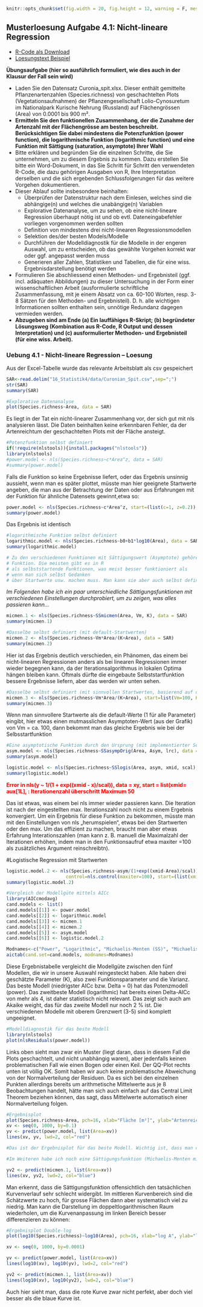 <!-- # --- -->
<!-- # title: "MSc. Research Methods - Statistikteil Loesung Aufgabe 4.1" -->
<!-- # author: "Juergen Dengler" -->
<!-- # output: -->
<!-- #   html_document: -->
<!-- #     df_print: paged -->
<!-- #   pdf_document: default -->
<!-- # --- -->

```r
knitr::opts_chunk$set(fig.width = 20, fig.height = 12, warning = F, message = F, fig.pos = 'H',results = "show")
```

## Musterloesung Aufgabe 4.1: Nicht-lineare Regression

- [R-Code als Download](16_Statistik4/RFiles/Loesung_4.1_v.03.R)
- [Loesungstext Beispiel](16_Statistik4/Statistik_Loesung_4.1_v.02.pdf)


**Übungsaufgabe (hier so ausführlich formuliert, wie dies auch in der Klausur der Fall sein wird)**

- Laden Sie den Datensatz Curonia_spit.xlsx. Dieser enthält gemittelte            
  Pflanzenartenzahlen (Species.richness) von geschachtelten Plots 
  (Vegetationsaufnahmen) der Pflanzengesellschaft Lolio-Cynosuretum im
  Nationalpark Kurische Nehrung (Russland) auf Flächengrössen (Area) von 0.0001 bis
  900 m².
- **Ermitteln Sie den funktionellen Zusammenhang, der die Zunahme der Artenzahl mit der     Flächengrösse am besten beschreibt. Berücksichtigen Sie dabei mindestens die            Potenzfunktion (power function), die logarithmische Funktion (logarithmic function)     und eine Funktion mit Sättigung (saturation, asymptote) Ihrer Wahl**
- Bitte erklären und begründen Sie die einzelnen Schritte, die Sie unternehmen, um zu
  diesem Ergebnis zu kommen. Dazu erstellen Sie bitte ein Word-Dokument, in das Sie
  Schritt für Schritt den verwendeten R-Code, die dazu gehörigen Ausgaben von R, Ihre
  Interpretation derselben und die sich ergebenden Schlussfolgerungen für das weitere
  Vorgehen dokumentieren.
- Dieser Ablauf sollte insbesondere beinhalten:
    - Überprüfen der Datenstruktur nach dem Einlesen, welches sind die abhängige(n)
      und welches die unabängige(n) Variablen
    - Explorative Datenanalyse, um zu sehen, ob eine nicht-lineare Regression überhaupt
      nötig ist und ob evtl. Dateneingabefehler vorliegen vorgenommen werden sollten
    - Definition von mindestens drei nicht-linearen Regressionsmodellen
    - Selektion des/der besten Models/Modelle
    - Durchführen der Modelldiagnostik für die Modelle in der engeren Auswahl, um zu
      entscheiden, ob das gewählte Vorgehen korrekt war oder ggf. angepasst werden
      muss
    - Generieren aller Zahlen, Statistiken und Tabellen, die für eine wiss.
      Ergebnisdarstellung benötigt werden
- Formulieren Sie abschliessend einen Methoden- und Ergebnisteil (ggf. incl.
  adäquaten Abbildungen) zu dieser Untersuchung in der Form einer
  wissenschaftlichen Arbeit (ausformulierte schriftliche Zusammenfassung, mit je
  einem Absatz von ca. 60-100 Worten, resp. 3-8 Sätzen für den Methoden- und
  Ergebnisteil). D. h. alle wichtigen Informationen sollten enthalten sein, unnötige
  Redundanz dagegen vermieden werden.
- **Abzugeben sind am Ende (a) Ein lauffähiges R-Skript; (b) begründeter Lösungsweg       (Kombination aus R-Code, R Output und dessen Interpretation) und (c)                  ausformulierter Methoden- und Ergebnisteil (für eine wiss. Arbeit).**


### Uebung 4.1 - Nicht-lineare Regression -- Loesung

Aus der Excel-Tabelle wurde das relevante Arbeitsblatt als csv gespeichert

```r
SAR<-read.delim("16_Statistik4/data/Curonian_Spit.csv",sep=";")
str(SAR)
summary(SAR)

#Explorative Datenanalyse
plot(Species.richness~Area, data = SAR)
```

Es liegt in der Tat ein nicht-linearer Zusammenhang vor, der sich gut mit nls analysieren lässt.
Die Daten beinhalten keine erkennbaren Fehler, da der Artenreichtum der geschachtelten
Plots mit der Fläche ansteigt.

```r
#Potenzfunktion selbst definiert
if(!require(nlstools)){install.packages("nlstools")}
library(nlstools)
#power.model <- nls(Species.richness~c*Area^z, data = SAR)
#summary(power.model)
```
Falls die Funktion so keine Ergebnisse liefert, oder das Ergebnis unsinnig aussieht, wenn man
es später plottet, müsste man hier geeignete Startwerte angeben, die man aus der
Betrachtung der Daten oder aus Erfahrungen mit der Funktion für ähnliche Datensets gewinnt,etwa so:

```r
power.model <- nls(Species.richness~c*Area^z, start=(list(c=1, z=0.2)), data = SAR)
summary(power.model)
```
Das Ergebnis ist identisch

```r
#logarithmische Funktion selbst definiert
logarithmic.model <- nls(Species.richness~b0+b1*log10(Area), data = SAR)
summary(logarithmic.model)

# Zu den verschiedenen Funktionen mit Sättigungswert (Asymptote) gehören  Michaelis-Menten, das aymptotische Modell durch den Ursprung und die logistische
# Funktion. Die meisten gibt es in R
# als selbststartende Funktionen, was meist besser funktioniert als
# wenn man sich selbst Gedanken
# über Startwerte usw. machen muss. Man kann sie aber auch selbst definieren
```
_Im Folgenden habe ich ein paar unterschiedliche Sättigungsfunktionen mit verschiedenen Einstellungen durchprobiert, um zu zeigen, was alles passieren kann…_

```r
micmen.1 <- nls(Species.richness~SSmicmen(Area, Vm, K), data = SAR)
summary(micmen.1)

#Dasselbe selbst definiert (mit default-Startwerten)
micmen.2 <- nls(Species.richness~Vm*Area/(K+Area), data = SAR)
summary(micmen.2)
```

Hier ist das Ergebnis deutlich verschieden, ein Phänomen, das einem bei nicht-linearen
Regressionen anders als bei linearen Regressionen immer wieder begegnen kann, da der
Iterationsalgorithmus in lokalen Optima hängen bleiben kann. Oftmals dürfte die eingebaute
Selbststartfunktion bessere Ergebnisse liefern, aber das werden wir unten sehen.

```r
#Dasselbe selbst definiert (mit sinnvollen Startwerten, basierend auf dem Plot)
micmen.3 <- nls(Species.richness~Vm*Area/(K+Area), start=list(Vm=100, K=1), data = SAR)
summary(micmen.3)
```

Wenn man sinnvollere Startwerte als die default-Werte (1 für alle Parameter) eingibt, hier etwas einen mutmasslichen Asymptoten-Wert (aus der Grafik) von Vm = ca. 100, dann bekommt man das gleiche Ergebnis wie bei der Selbsstartfunktion

```r
#Eine asymptotische Funktion durch den Ursprung (mit implementierter Selbststartfunktion)
asym.model <- nls(Species.richness~SSasympOrig(Area, Asym, lrc), data = SAR)
summary(asym.model)
```

```r
logistic.model <- nls(Species.richness~SSlogis(Area, asym, xmid, scal), data = SAR)
summary(logistic.model)
```

<font color="red">**Error in nls(y ~ 1/(1 + exp((xmid - x)/scal)), data = xy, start = list(xmid= aux[1L], : Iterationenzahl überschritt Maximum 50**</font>

Das ist etwas, was einem bei nls immer wieder passieren kann. Die Iteration ist nach der eingestellten max. Iterationszahl noch nicht zu einem Ergebnis konvergiert. Um ein Ergebnis für diese Funktion zu bekommen, müsste man mit den Einstellungen von nls „herumspielen“, etwas bei den Startwerten oder den max. Um das effizient zu machen, braucht man aber etwas Erfahrung Interationszahlen (man kann z. B. manuell die Maximalzahl der Iterationen erhöhen, indem man in den Funktionsaufruf etwa maxiter =100 als zusätzliches Argument reinschreibtn). 

#Logistische Regression mit Startwerten
```r
logistic.model.2 <- nls(Species.richness~asym/(1+exp((xmid-Area)/scal)), 
                      control=nls.control(maxiter=100), start=(list(xmid=1,scal=0.2, asym=100)), data = SAR)
summary(logistic.model.2)
```

```r
#Vergleich der Modellgüte mittels AICc
library(AICcmodavg)
cand.models <- list()
cand.models[[1]] <- power.model
cand.models[[2]] <- logarithmic.model
cand.models[[3]] <- micmen.1
cand.models[[4]] <- micmen.2
cand.models[[5]] <- asym.model
cand.models[[6]] <- logistic.model.2

Modnames<-c("Power", "Logarithmic", "Michaelis-Menten (SS)", "Michaelis-Menten", "Asymptotic through origin", "Logistische Regression")
aictab(cand.set=cand.models, modnames=Modnames)
```

Diese Ergebnistabelle vergleicht die Modellgüte zwischen den fünf Modellen, die wir in unsere Auswahl reingesteckt haben. Alle haben drei geschätzte Parameter (K), also zwei Funktionsparameter und die Varianz. Das beste Modell (niedrigster AICc bzw. Delta = 0) hat das Potenzmodell (power). Das zweitbeste Modell (logarithmic) hat bereits einen Delta-AICc von mehr als 4, ist daher statistisch nicht relevant. Das zeigt sich auch am Akaike weight, das für das zweite Modell nur noch 2 % ist. Die verschiedenen Modelle mit oberem Grenzwert (3-5) sind komplett ungeeignet.

```r
#Modelldiagnostik für das beste Modell
library(nlstools)
plot(nlsResiduals(power.model))
```

Links oben sieht man zwar ein Muster (liegt daran, dass in diesem Fall die Plots geschachtelt, und nicht unabhängig waren), aber jedenfalls keinen problematischen Fall wie einen Bogen oder einen Keil. Der QQ-Plot rechts unten ist völlig OK. Somit haben wir auch keine problematische Abweichung von der Normalverteilung der Residuen. Da es sich bei den einzelnen Punkten allerdings bereits um arithmetische Mittelwerte aus je 8 Beobachtungen handelt, hätte man sich auch einfach auf das Central Limit Theorem beziehen können, das sagt, dass Mittelwerte automatisch einer Normalverteilung folgen.


```r
#Ergebnisplot
plot(Species.richness~Area, pch=16, xlab="Fläche [m²]", ylab="Artenreichtum", data = SAR)
xv <- seq(0, 1000, by=0.1)
yv <- predict(power.model, list(Area=xv))
lines(xv, yv, lwd=2, col="red")

#Das ist der Ergebnisplot für das beste Modell. Wichtig ist, dass man die Achsen korrekt beschriftet und nicht einfach die mehr oder weniger kryptischen Spaltennamen aus R nimmt.

#Im Weiteren habe ich noch eine Sättigungsfunktion (Michaelis-Menten mit Selbststarter) zum Vergleich hinzugeplottet

yv2 <- predict(micmen.1, list(Area=xv))
lines(xv, yv2, lwd=2, col="blue")

```
Man erkennt, dass die Sättigungsfunktion offensichtlich den tatsächlichen Kurvenverlauf sehr
schlecht widergibt. Im mittleren Kurvenbereich sind die Schätzwerte zu hoch, für grosse
Flächen dann aber systematisch viel zu niedrig.
Man kann die Darstellung im doppeltlogarithmischen Raum wiederholen, um die
Kurvenanpassung im linken Bereich besser differenzieren zu können:

```r
#Ergebnisplot Double-log
plot(log10(Species.richness)~log10(Area), pch=16, xlab="log A", ylab="log (S)", data = SAR)

xv <- seq(0, 1000, by=0.0001)

yv <- predict(power.model, list(Area=xv))
lines(log10(xv), log10(yv), lwd=2, col="red")

yv2 <- predict(micmen.1, list(Area=xv))
lines(log10(xv), log10(yv2), lwd=2, col="blue")
```

Auch hier sieht man, dass die rote Kurve zwar nicht perfekt, aber doch viel besser als die blaue Kurve ist.
